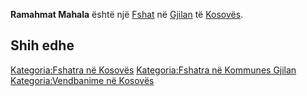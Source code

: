 {{Fshat në Kosovës
 | Emri                = Ramahmat Mahala
| srp_N_name = Ramahmat Mahala
| srp_N_FULL_NAME_RO = Ramahmat Mahala
| srp_N_FULL_NAME_ND_RO = Ramahmat Mahala
| srp_N_SORT_NAME_RG = RAMAHMATMAHALA
| srp_N_FULL_NAME_RG = Ramahmat Mahala
| srp_N_FULL_NAME_ND_RG = Ramahmat Mahala

 | Emri (Rasa dhanore) = 
 | Figura              = 
 | Shteti              = Kosovo
 | Komuna              = Gjilan
 | Kodi postar         = 
 | Sipërfaqja          = 

 | Popullsia           = 

 | Regj. i popullsisë  = 
 | Dend. e popullsisë  = 
 | Faqja zyrtare       = 
 <!--- Koordinatat ----> 
 | Gjerësia            = 42.3225
 | Gjatësia            = 20.5125
 | Lartësia            = 
}}
'''Ramahmat Mahala''' është një [[Fshat]] në [[Gjilan]] të [[Kosovës]].

<!-- == Gjeografia == -->
<!-- == Historia == -->
<!-- == Demografia == -->
== Shih edhe ==
{{Komuna Gjilan}}
{{Kosovo-Administrata-Cung}}

[[Kategoria:Fshatra në Kosovës]]
[[Kategoria:Fshatra në Kommunes Gjilan]]
[[Kategoria:Vendbanime në Kosovës]]
